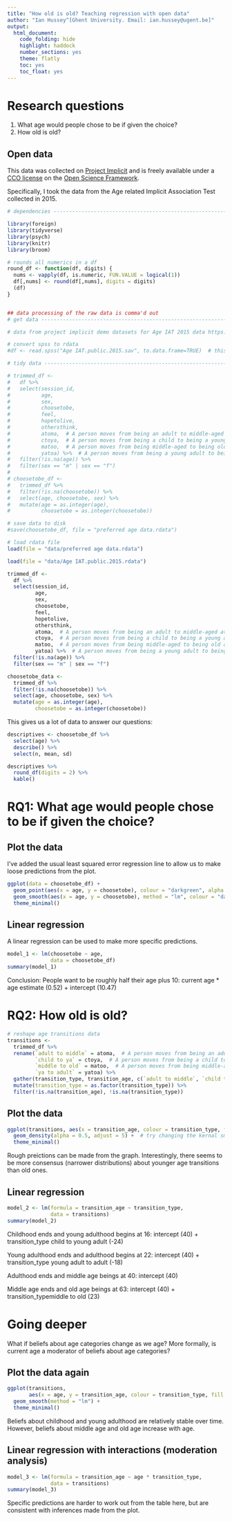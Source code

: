 ```yaml
---
title: "How old is old? Teaching regression with open data"
author: "Ian Hussey^[Ghent University. Email: ian.hussey@ugent.be]"
output:
  html_document:
    code_folding: hide
    highlight: haddock
    number_sections: yes
    theme: flatly
    toc: yes
    toc_float: yes
---
```


# Research questions

1. What age would people chose to be if given the choice?
2. How old is old? 

## Open data

This data was collected on [Project Implicit](https://implicit.harvard.edu/) and is freely available under a [CCO license](https://creativecommons.org/publicdomain/zero/1.0/) on the [Open Science Framework](https://osf.io/pbzcu/). 

Specifically, I took the data from the Age related Implicit Association Test collected in 2015. 

```r

# dependencies ------------------------------------------------------------

library(foreign)
library(tidyverse)
library(psych)
library(knitr)
library(broom)

# rounds all numerics in a df
round_df <- function(df, digits) {
  nums <- vapply(df, is.numeric, FUN.VALUE = logical(1))
  df[,nums] <- round(df[,nums], digits = digits)
  (df)
}


## data processing of the raw data is comma'd out
# get data ----------------------------------------------------------------

# data from project implicit demo datasets for Age IAT 2015 data https://osf.io/pbzcu/

# convert spss to rdata
#df <- read.spss("Age IAT.public.2015.sav", to.data.frame=TRUE)  # this is the specific spss file you'd need to download to recreate these analyses

# tidy data ---------------------------------------------------------------

# trimmed_df <-
#   df %>%
#   select(session_id,
#          age,
#          sex,
#          choosetobe,
#          feel,
#          hopetolive,
#          othersthink,
#          atoma,  # A person moves from being an adult to middle-aged at what age?
#          ctoya,  # A person moves from being a child to being a young adult at what age?
#          matoo,  # A person moves from being middle-aged to being old at what age?
#          yatoa) %>%  # A person moves from being a young adult to being an adult at what age?
#   filter(!is.na(age)) %>%
#   filter(sex == "m" | sex == "f")
# 
# choosetobe_df <-
#   trimmed_df %>%
#   filter(!is.na(choosetobe)) %>%
#   select(age, choosetobe, sex) %>%
#   mutate(age = as.integer(age),
#          choosetobe = as.integer(choosetobe))

# save data to disk
#save(choosetobe_df, file = "preferred age data.rdata")

# load rdata file
load(file = "data/preferred age data.rdata")

load(file = "data/Age IAT.public.2015.rdata")

trimmed_df <-
  df %>%
  select(session_id,
         age,
         sex,
         choosetobe,
         feel,
         hopetolive,
         othersthink,
         atoma,  # A person moves from being an adult to middle-aged at what age?
         ctoya,  # A person moves from being a child to being a young adult at what age?
         matoo,  # A person moves from being middle-aged to being old at what age?
         yatoa) %>%  # A person moves from being a young adult to being an adult at what age?
  filter(!is.na(age)) %>%
  filter(sex == "m" | sex == "f")

choosetobe_data <-
  trimmed_df %>%
  filter(!is.na(choosetobe)) %>%
  select(age, choosetobe, sex) %>%
  mutate(age = as.integer(age),
         choosetobe = as.integer(choosetobe))
```

This gives us a lot of data to answer our questions:

```r
descriptives <- choosetobe_df %>%
  select(age) %>%
  describe() %>% 
  select(n, mean, sd)

descriptives %>%
  round_df(digits = 2) %>%
  kable()
```

# RQ1: What age would people chose to be if given the choice?

## Plot the data

I've added the usual least squared error regression line to allow us to make loose predictions from the plot.

```r
ggplot(data = choosetobe_df) +
  geom_point(aes(x = age, y = choosetobe), colour = "darkgreen", alpha = 0.1) +
  geom_smooth(aes(x = age, y = choosetobe), method = "lm", colour = "darkorange") +
  theme_minimal()
```

## Linear regression

A linear regression can be used to make more specific predictions.

```r
model_1 <- lm(choosetobe ~ age,
              data = choosetobe_df)
summary(model_1)
```

Conclusion: People want to be roughly half their age plus 10: current age * age estimate (0.52) + intercept (10.47)

# RQ2: How old is old?

```r
# reshape age transitions data
transitions <- 
  trimmed_df %>%
  rename(`adult to middle` = atoma,  # A person moves from being an adult to middle-aged at what age?
         `child to ya` = ctoya,  # A person moves from being a child to being a young adult at what age?
         `middle to old` = matoo,  # A person moves from being middle-aged to being old at what age?
         `ya to adult` = yatoa) %>%
  gather(transition_type, transition_age, c(`adult to middle`, `child to ya`, `middle to old`, `ya to adult`)) %>%
  mutate(transition_type = as.factor(transition_type)) %>%
  filter(!is.na(transition_age), !is.na(transition_type))
```

## Plot the data

```r
ggplot(transitions, aes(x = transition_age, colour = transition_type, fill = transition_type)) +
  geom_density(alpha = 0.5, adjust = 5) +  # try changing the kernal smoothing width via adjust.
  theme_minimal()
```

Rough preictions can be made from the graph. Interestingly, there seems to be more consensus (narrower distributions) about younger age transitions than old ones. 

## Linear regression

```r
model_2 <- lm(formula = transition_age ~ transition_type,
              data = transitions)
summary(model_2)
```

Childhood ends and young adulthood begins at 16: intercept (40) + transition_type child to young adult (-24)

Young adulthood ends and adulthood begins at 22: intercept (40) + transition_type young adult to adult (-18)

Adulthood ends and middle age beings at 40: intercept (40)

Middle age ends and old age beings at 63: intercept (40) + transition_typemiddle to old (23)

# Going deeper

What if beliefs about age categories change as we age? More formally, is current age a moderator of beliefs about age categories? 

## Plot the data again

```r
ggplot(transitions, 
       aes(x = age, y = transition_age, colour = transition_type, fill = transition_type)) +
  geom_smooth(method = "lm") +
  theme_minimal()
```

Beliefs about childhood and young adulthood are relatively stable over time. However, beliefs about middle age and old age increase with age. 

## Linear regression with interactions (moderation analysis)

```r
model_3 <- lm(formula = transition_age ~ age * transition_type,
              data = transitions)
summary(model_3)
```

Specific predictions are harder to work out from the table here, but are consistent with inferences made from the plot.

